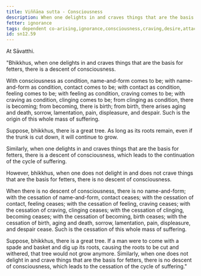 ```yaml
---
title: Viññāṇa sutta - Consciousness
description: When one delights in and craves things that are the basis for fetters, there is a descent of consciousness.
fetter: ignorance
tags: dependent co-arising,ignorance,consciousness,craving,desire,attachment,sn,sn12-21
id: sn12.59
---
```


At Sāvatthi.

"Bhikkhus, when one delights in and craves things that are the basis for fetters, there is a descent of consciousness.

With consciousness as condition, name-and-form comes to be; with name-and-form as condition, contact comes to be; with contact as condition, feeling comes to be; with feeling as condition, craving comes to be; with craving as condition, clinging comes to be; from clinging as condition, there is becoming; from becoming, there is birth; from birth, there arises aging and death, sorrow, lamentation, pain, displeasure, and despair. Such is the origin of this whole mass of suffering.

Suppose, bhikkhus, there is a great tree. As long as its roots remain, even if the trunk is cut down, it will continue to grow.

Similarly, when one delights in and craves things that are the basis for fetters, there is a descent of consciousness, which leads to the continuation of the cycle of suffering.

However, bhikkhus, when one does not delight in and does not crave things that are the basis for fetters, there is no descent of consciousness.

When there is no descent of consciousness, there is no name-and-form; with the cessation of name-and-form, contact ceases; with the cessation of contact, feeling ceases; with the cessation of feeling, craving ceases; with the cessation of craving, clinging ceases; with the cessation of clinging, becoming ceases; with the cessation of becoming, birth ceases; with the cessation of birth, aging and death, sorrow, lamentation, pain, displeasure, and despair cease. Such is the cessation of this whole mass of suffering.

Suppose, bhikkhus, there is a great tree. If a man were to come with a spade and basket and dig up its roots, causing the roots to be cut and withered, that tree would not grow anymore. Similarly, when one does not delight in and crave things that are the basis for fetters, there is no descent of consciousness, which leads to the cessation of the cycle of suffering."